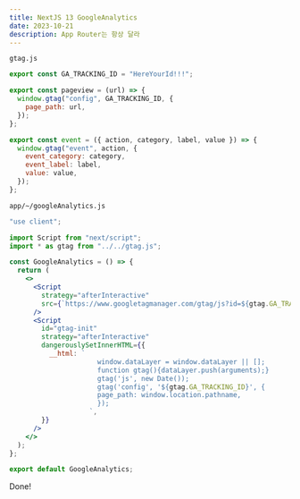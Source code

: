 ```yaml
---
title: NextJS 13 GoogleAnalytics
date: 2023-10-21
description: App Router는 항상 달라
---
```


`gtag.js`

```jsx
export const GA_TRACKING_ID = "HereYourId!!!";

export const pageview = (url) => {
  window.gtag("config", GA_TRACKING_ID, {
    page_path: url,
  });
};

export const event = ({ action, category, label, value }) => {
  window.gtag("event", action, {
    event_category: category,
    event_label: label,
    value: value,
  });
};
```

`app/~/googleAnalytics.js`

```jsx
"use client";

import Script from "next/script";
import * as gtag from "../../gtag.js";

const GoogleAnalytics = () => {
  return (
    <>
      <Script
        strategy="afterInteractive"
        src={`https://www.googletagmanager.com/gtag/js?id=${gtag.GA_TRACKING_ID}`}
      />
      <Script
        id="gtag-init"
        strategy="afterInteractive"
        dangerouslySetInnerHTML={{
          __html: `
                      window.dataLayer = window.dataLayer || [];
                      function gtag(){dataLayer.push(arguments);}
                      gtag('js', new Date());
                      gtag('config', '${gtag.GA_TRACKING_ID}', {
                      page_path: window.location.pathname,
                      });
                    `,
        }}
      />
    </>
  );
};

export default GoogleAnalytics;
```

Done!
